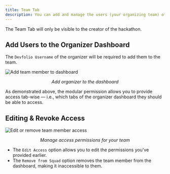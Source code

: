 ```yaml
---
title: Team Tab
description: You can add and manage the users (your organizing team) of the Organizer Dashboard here.
---
```


<Callout title="Note" type="info">
  The Team Tab will only be visible to the creator of the hackathon.
</Callout>

## Add Users to the Organizer Dashboard

The `Devfolio Username` of the organizer will be required to add them to the team.

<img src="/assets/team.gif" alt="Add team member to dashboard" />
<p align="center"><i>Add organizer to the dashboard</i></p>

As demonstrated above, the modular permission allows you to provide access tab-wise — i.e., which tabs of the organizer dashboard they should be able to access.

## Editing & Revoke Access

<img src="/assets/revised.gif" alt="Edit or remove team member access" />
<p align="center"><i>Manage access permissions for your team</i></p>

- The `Edit Access` option allows you to edit the permissions you've provided earlier.  
- The `Remove from Squad` option removes the team member from the dashboard, making it inaccessible to them.
